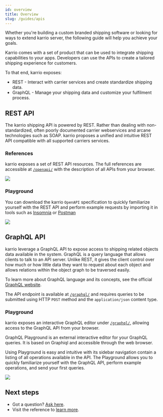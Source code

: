 ```yaml
---
id: overview
title: Overview
slug: /guides/apis
---
```


Whether you're building a custom branded shipping software or
looking for ways to extend karrio server, the following guide
will help you achieve your goals.

Karrio comes with a set of product that can be used to integrate shipping
capabilities to your apps. Developers can use the APIs to create a tailored
shipping experience for customers.

To that end, karrio exposes:

- REST - Interact with carrier services and create standardize shipping data.
- GraphQL - Manage your shipping data and customize your fulfilment process.


## REST API

The karrio shipping API is powered by REST. Rather than dealing
with non-standardized, often poorly documented carrier webservices
and arcane technologies such as SOAP. karrio proposes a unified
and intuitive REST API compatible with all supported carriers services.


### References

karrio exposes a set of REST API resources. The full references are accessible
at [`/openapi/`](https://api.karrio.io/openapi) with the description of all
APIs from your browser.

<img src="/img/assets/openapi.png" />


### Playground

You can download the karrio `OpenAPI` specification to quickly
familiarize yourself with the REST API and perform example requests
by importing it in tools such as [Insomnia](https://insomnia.rest/download)
or [Postman](https://www.postman.com/product/rest-client/)


<img src="/img/assets/insomnia.png" />


## GraphQL API

karrio leverage a GraphQL API to expose access to shipping related
objects data available in the system. GraphQL is a query language that
allows clients to talk to an API server. Unlike REST, it gives the client
control over how much or how little data they want to request about each
object and allows relations within the object graph to be traversed easily.

To learn more about GraphQL language and its concepts, see the
official [GraphQL website](https://graphql.org/).

The API endpoint is available at [`/graphql/`](https://api.karrio.io/graphql)
and requires queries to be submitted using HTTP `POST` method and the `application/json`
content type.


### Playground

karrio exposes an interactive GraphQL editor under [`/graphql/`](https://api.karrio.io/graphql),
allowing access to the GraphQL API from your browser.

GraphQL Playground is an external interactive editor for your GraphQL queries.
It is based on Graphiql and accessible through the web browser.

Using Playground is easy and intuitive with its sidebar navigation contain
a listing of all operations available in the API. The Playground allows you
to quickly familiarize yourself with the GraphQL API, perform example
operations, and send your first queries.

<img src="/img/assets/graphiQL.png" />



## Next steps

- Got a question? [Ask here](https://github.com/karrioapi/karrio/discussions).
- Visit the reference to [learn more](/reference).


